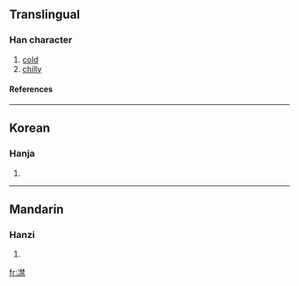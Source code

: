 ==Translingual==
===Han character===
{{Han char|rn=15|rad=冫|as=13|sn=15|four=|canj=戈一木木火 (IMDDF)}}
# [[cold]]
# [[chilly]]
====References====
{{Han ref|kx=0133.420|dkj=01716|dj=0298.230|hdz=10301.040|uh=51DA|ud=20954}}
----
==Korean==
===Hanja===
{{ko-hanja|hangeul=금|rv=geum|mr=kŭm}}
# {{defn|Korean}}
----
==Mandarin==
===Hanzi===
{{cmn-hanzi|pin=[[jìn]] (jin4)|wg=chin<sup>4</sup>}}
# {{defn|Mandarin}}

[[fr:凚]]